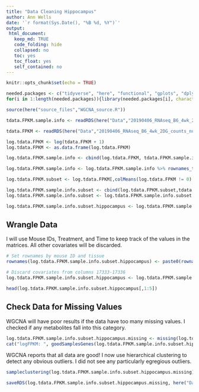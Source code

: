 ```yaml
---
title: "Data Cleaning Hippocampus"
author: Ann Wells
date: '`r format(Sys.Date(), "%B %d, %Y")`'
output:
 html_document:
   keep_md: TRUE
   code_folding: hide
   collapsed: no
   toc: yes
   toc_float: yes
   self_contained: no
---
```


```r
knitr::opts_chunk$set(echo = TRUE)

needed.packages <- c("tidyverse", "here", "functional", "gplots", "dplyr", "GeneOverlap", "R.utils", "reshape2","magrittr","data.table", "RColorBrewer","preprocessCore", "ARTool","emmeans", "phia", "gProfileR", "WGCNA")
for(i in 1:length(needed.packages)){library(needed.packages[i], character.only = TRUE)}

source(here("source_files","WGCNA_source.R"))
```

```r
tdata.FPKM.sample.info <- readRDS(here("Data","20190406_RNAseq_B6_4wk_2DG_counts_phenotypes.RData"))

tdata.FPKM <- readRDS(here("Data","20190406_RNAseq_B6_4wk_2DG_counts_numeric.RData"))

log.tdata.FPKM <- log(tdata.FPKM + 1)
log.tdata.FPKM <- as.data.frame(log.tdata.FPKM)

log.tdata.FPKM.sample.info <- cbind(log.tdata.FPKM, tdata.FPKM.sample.info[,27238:27240])

log.tdata.FPKM.sample.info <- log.tdata.FPKM.sample.info %>% rownames_to_column() %>% filter(rowname != "A113") %>% column_to_rownames()

log.tdata.FPKM.subset <- log.tdata.FPKM[,colMeans(log.tdata.FPKM != 0) > 0.5] 

log.tdata.FPKM.sample.info.subset <- cbind(log.tdata.FPKM.subset,tdata.FPKM.sample.info[,27238:27240])
log.tdata.FPKM.sample.info.subset <- log.tdata.FPKM.sample.info.subset %>% rownames_to_column() %>% filter(rowname != "A113") %>% column_to_rownames()

log.tdata.FPKM.sample.info.subset.hippocampus <- log.tdata.FPKM.sample.info.subset %>% rownames_to_column() %>% filter(Tissue == "Hippocampus") %>% column_to_rownames()
```

Wrangle Data
------------
I will use Mouse IDs, Treatment, and Time to keep track of the values in the matrices. All other covariates will be discarded.

```r
# Set rownames by mouse ID and tissue
rownames(log.tdata.FPKM.sample.info.subset.hippocampus) <- paste0(rownames(log.tdata.FPKM.sample.info.subset.hippocampus),":", log.tdata.FPKM.sample.info.subset.hippocampus$Time, ":", log.tdata.FPKM.sample.info.subset.hippocampus$Treatment)

# Discard covariates from columns 17333-17336
log.tdata.FPKM.sample.info.subset.hippocampus <- log.tdata.FPKM.sample.info.subset.hippocampus[,-(17333:17336)]

head(log.tdata.FPKM.sample.info.subset.hippocampus[,1:5])
```

Check Data for Missing Values
-----------------------------

WGCNA will have poor results if the data have too many missing values. I checked if any metabolites fall into this category.

```r
log.tdata.FPKM.sample.info.subset.hippocampus.missing <- missing(log.tdata.FPKM.sample.info.subset.hippocampus)
cat("logFPKM: ", goodSamplesGenes(log.tdata.FPKM.sample.info.subset.hippocampus.missing, verbose=0)$allOK, "\n")

```

WGCNA reports that all data are good! I now use hierarchical clustering to detect any obvious outliers. I did not see any particularly egregious outliers.

```r
sampleclustering(log.tdata.FPKM.sample.info.subset.hippocampus.missing)
```

```r
saveRDS(log.tdata.FPKM.sample.info.subset.hippocampus.missing, here("Data","Hippocampus","log.tdata.FPKM.sample.info.subset.hippocampus.missing.WGCNA.RData"))
```

